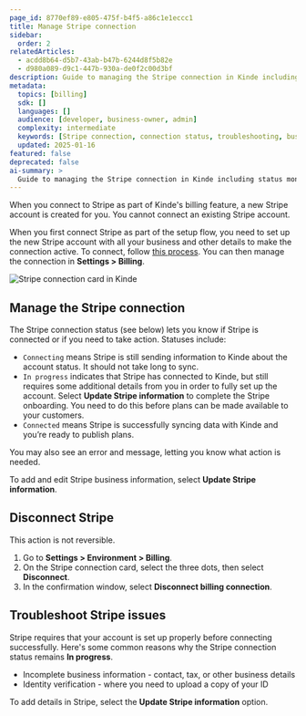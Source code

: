 ```yaml
---
page_id: 8770ef89-e805-475f-b4f5-a86c1e1eccc1
title: Manage Stripe connection
sidebar:
  order: 2
relatedArticles:
  - acdd8b64-d5b7-43ab-b47b-6244d8f5b82e
  - d980a089-d9c1-447b-930a-de0f2c00d3bf
description: Guide to managing the Stripe connection in Kinde including connection status monitoring, troubleshooting, and disconnection procedures.
metadata:
  topics: [billing]
  sdk: []
  languages: []
  audience: [developer, business-owner, admin]
  complexity: intermediate
  keywords: [Stripe connection, connection status, troubleshooting, business information, identity verification, disconnect]
  updated: 2025-01-16
featured: false
deprecated: false
ai-summary: >
  Guide to managing the Stripe connection in Kinde including status monitoring and troubleshooting procedures.
---
```


When you connect to Stripe as part of Kinde's billing feature, a new Stripe account is created for you. You cannot connect an existing Stripe account.

When you first connect Stripe as part of the setup flow, you need to set up the new Stripe account with all your business and other details to make the connection active. To connect, follow [this process](/billing/get-started/connect-to-stripe/). You can then manage the connection in **Settings > Billing**.

![Stripe connection card in Kinde](https://imagedelivery.net/skPPZTHzSlcslvHjesZQcQ/859d5538-db3c-4244-3dbe-7a2ff2c04b00/public)

## Manage the Stripe connection

The Stripe connection status (see below) lets you know if Stripe is connected or if you need to take action. Statuses include:

- `Connecting` means Stripe is still sending information to Kinde about the account status. It should not take long to sync.
- `In progress` indicates that Stripe has connected to Kinde, but still requires some additional details from you in order to fully set up the account. Select **Update Stripe information** to complete the Stripe onboarding. You need to do this before plans can be made available to your customers.
- `Connected` means Stripe is successfully syncing data with Kinde and you’re ready to publish plans.

You may also see an error and message, letting you know what action is needed.

To add and edit Stripe business information, select **Update Stripe information**.

## Disconnect Stripe

This action is not reversible.

1. Go to **Settings > Environment > Billing**.
2. On the Stripe connection card, select the three dots, then select **Disconnect**.
3. In the confirmation window, select **Disconnect billing connection**.

## Troubleshoot Stripe issues

Stripe requires that your account is set up properly before connecting successfully. Here's some common reasons why the Stripe connection status remains **In progress**.

- Incomplete business information - contact, tax, or other business details
- Identity verification - where you need to upload a copy of your ID

To add details in Stripe, select the **Update Stripe information** option.
